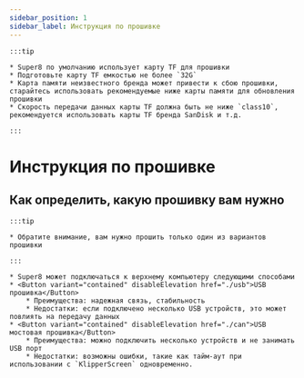 ```yaml
---
sidebar_position: 1
sidebar_label: Инструкция по прошивке
---
```


    :::tip

    * Super8 по умолчанию использует карту TF для прошивки
    * Подготовьте карту TF емкостью не более `32G`
    * Карта памяти неизвестного бренда может привести к сбою прошивки, старайтесь использовать рекомендуемые ниже карты памяти для обновления прошивки
    * Скорость передачи данных карты TF должна быть не ниже `class10`, рекомендуется использовать карты TF бренда SanDisk и т.д.

    :::

# Инструкция по прошивке


## Как определить, какую прошивку вам нужно

    :::tip

    * Обратите внимание, вам нужно прошить только один из вариантов прошивки

    :::
    
    * Super8 может подключаться к верхнему компьютеру следующими способами
    * <Button variant="contained" disableElevation href="./usb">USB прошивка</Button>
        * Преимущества: надежная связь, стабильность
        * Недостатки: если подключено несколько USB устройств, это может повлиять на передачу данных
    * <Button variant="contained" disableElevation href="./can">USB мостовая прошивка</Button>
        * Преимущества: можно подключить несколько устройств и не занимать USB порт
        * Недостатки: возможны ошибки, такие как тайм-аут при использовании с `KlipperScreen` одновременно.